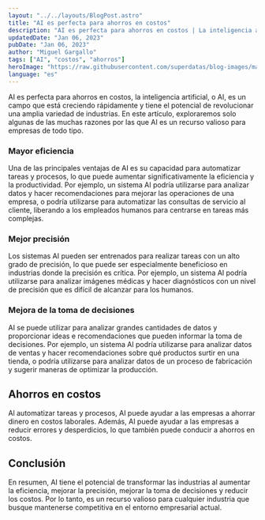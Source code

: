 ```yaml
---
layout: "../../layouts/BlogPost.astro"
title: "AI es perfecta para ahorros en costos"
description: "AI es perfecta para ahorros en costos | La inteligencia artificial, o AI, es un campo que está creciendo rápidamente y tiene el potencial de revolucionar una amplia variedad de industrias. En este artículo, exploraremos solo algunas de las muchas razones por las que AI es un recurso valioso para empresas de todo tipo."
updatedDate: "Jan 06, 2023"
pubDate: "Jan 06, 2023"
author: "Miguel Gargallo"
tags: ["AI", "costos", "ahorros"]
heroImage: "https://raw.githubusercontent.com/superdatas/blog-images/main/ai-advancement-science.png"
language: "es"
---
```


AI es perfecta para ahorros en costos, la inteligencia artificial, o AI, es un campo que está creciendo rápidamente y tiene el potencial de revolucionar una amplia variedad de industrias. En este artículo, exploraremos solo algunas de las muchas razones por las que AI es un recurso valioso para empresas de todo tipo.

### Mayor eficiencia

Una de las principales ventajas de AI es su capacidad para automatizar tareas y procesos, lo que puede aumentar significativamente la eficiencia y la productividad. Por ejemplo, un sistema AI podría utilizarse para analizar datos y hacer recomendaciones para mejorar las operaciones de una empresa, o podría utilizarse para automatizar las consultas de servicio al cliente, liberando a los empleados humanos para centrarse en tareas más complejas.

### Mejor precisión

Los sistemas AI pueden ser entrenados para realizar tareas con un alto grado de precisión, lo que puede ser especialmente beneficioso en industrias donde la precisión es crítica. Por ejemplo, un sistema AI podría utilizarse para analizar imágenes médicas y hacer diagnósticos con un nivel de precisión que es difícil de alcanzar para los humanos.

### Mejora de la toma de decisiones

AI se puede utilizar para analizar grandes cantidades de datos y proporcionar ideas e recomendaciones que pueden informar la toma de decisiones. Por ejemplo, un sistema AI podría utilizarse para analizar datos de ventas y hacer recomendaciones sobre qué productos surtir en una tienda, o podría utilizarse para analizar datos de un proceso de fabricación y sugerir maneras de optimizar la producción.

## Ahorros en costos

Al automatizar tareas y procesos, AI puede ayudar a las empresas a ahorrar dinero en costos laborales. Además, AI puede ayudar a las empresas a reducir errores y desperdicios, lo que también puede conducir a ahorros en costos.

## Conclusión

En resumen, AI tiene el potencial de transformar las industrias al aumentar la eficiencia, mejorar la precisión, mejorar la toma de decisiones y reducir los costos. Por lo tanto, es un recurso valioso para cualquier industria que busque mantenerse competitiva en el entorno empresarial actual.